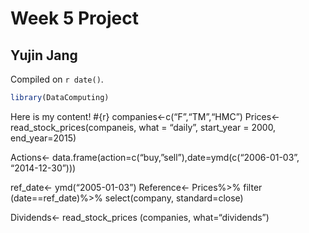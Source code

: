 # Week 5 Project

## Yujin Jang

<!-- leave this material as is -->
Compiled on `r date()`.

```r
library(DataComputing)
```
<!-- put your content after this line -->

Here is my content!
#{r}
companies<-c("F","TM","HMC")
Prices<- read_stock_prices(companeis, what = "daily", start_year = 2000, end_year=2015)

Actions<- data.frame(action=c("buy,"sell"),date=ymd(c("2006-01-03", "2014-12-30")))

ref_date<- ymd("2005-01-03")
Reference<- Prices%>% filter (date==ref_date)%>%
  select(company, standard=close)
  
Dividends<- read_stock_prices (companies, what="dividends")

